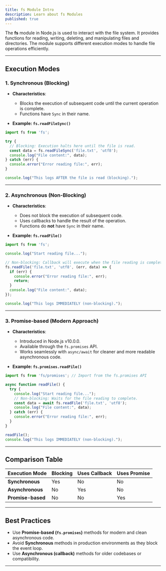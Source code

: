 ```yaml
---
title: fs Module Intro
description: Learn about fs Modules
published: true
---
```


The **fs** module in Node.js is used to interact with the file system. It provides functions for reading, writing, deleting, and manipulating files and directories. The module supports different execution modes to handle file operations efficiently.

---

## Execution Modes

### 1. **Synchronous (Blocking)**

* **Characteristics**:

  * Blocks the execution of subsequent code until the current operation is complete.
  * Functions have `Sync` in their name.

* **Example: `fs.readFileSync()`**

```javascript
import fs from 'fs';

try {
  // Blocking: Execution halts here until the file is read.
  const data = fs.readFileSync('file.txt', 'utf8');
  console.log("File content:", data);
} catch (err) {
  console.error("Error reading file:", err);
}

console.log("This logs AFTER the file is read (blocking).");
```

---

### 2. **Asynchronous (Non-Blocking)**

* **Characteristics**:

  * Does not block the execution of subsequent code.
  * Uses callbacks to handle the result of the operation.
  * Functions do **not** have `Sync` in their name.

* **Example: `fs.readFile()`**

```javascript
import fs from 'fs';

console.log("Start reading file...");

// Non-blocking: Callback will execute when the file reading is complete.
fs.readFile('file.txt', 'utf8', (err, data) => {
  if (err) {
    console.error("Error reading file:", err);
    return;
  }
  console.log("File content:", data);
});

console.log("This logs IMMEDIATELY (non-blocking).");
```

---

### 3. **Promise-based (Modern Approach)**

* **Characteristics**:

  * Introduced in Node.js v10.0.0.
  * Available through the `fs.promises` API.
  * Works seamlessly with `async/await` for cleaner and more readable asynchronous code.

* **Example: `fs.promises.readFile()`**

```javascript
import fs from 'fs/promises'; // Import from the fs.promises API

async function readFile() {
  try {
    console.log("Start reading file...");
    // Non-blocking: Waits for the file reading to complete.
    const data = await fs.readFile('file.txt', 'utf8');
    console.log("File content:", data);
  } catch (err) {
    console.error("Error reading file:", err);
  }
}

readFile();
console.log("This logs IMMEDIATELY (non-blocking).");
```

---

## Comparison Table

| Execution Mode    | Blocking | Uses Callback | Uses Promise |
| ----------------- | -------- | ------------- | ------------ |
| **Synchronous**   | Yes      | No            | No           |
| **Asynchronous**  | No       | Yes           | No           |
| **Promise-based** | No       | No            | Yes          |

---

## Best Practices

* Use **Promise-based (`fs.promises`)** methods for modern and clean asynchronous code.
* Avoid **Synchronous** methods in production environments as they block the event loop.
* Use **Asynchronous (callback)** methods for older codebases or compatibility.

---

